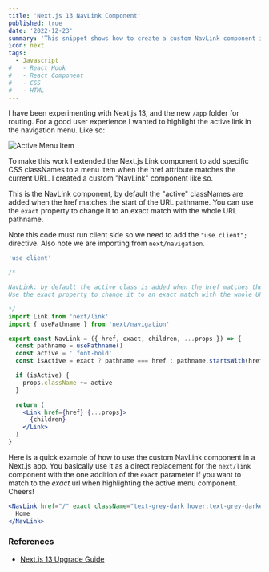 ```yaml
---
title: 'Next.js 13 NavLink Component'
published: true
date: '2022-12-23'
summary: 'This snippet shows how to create a custom NavLink component in Next.js 13 that extends the built-in Link component to add CSS classNames when the href attribute matches the current URL.'
icon: next
tags:
  - Javascript
#   - React Hook
#   - React Component
#   - CSS
#   - HTML
---
```


I have been experimenting with Next.js 13, and the new `/app` folder for routing. For a good user experience I wanted to highlight the active link in the navigation menu. Like so:

![Active Menu Item](https://danstroot.imgix.net/assets/snippets/img/menu.jpg)

To make this work I extended the Next.js Link component to add specific CSS classNames to a menu item when the href attribute matches the current URL. I created a custom "NavLink" component like so.

<Step number={1} title="Create a Custom NavLink Component" />

This is the NavLink component, by default the "active" classNames are added when the href matches the start of the URL pathname. You can use the `exact` property to change it to an exact match with the whole URL pathname.

Note this code must run client side so we need to add the `"use client";` directive. Also note we are importing from `next/navigation`.

<CodeBlock>

```jsx:NavLink.jsx
'use client'

/*

NavLink: by default the active class is added when the href matches the start of the URL pathname.
Use the exact property to change it to an exact match with the whole URL pathname.

*/
import Link from 'next/link'
import { usePathname } from 'next/navigation'

export const NavLink = ({ href, exact, children, ...props }) => {
  const pathname = usePathname()
  const active = ' font-bold'
  const isActive = exact ? pathname === href : pathname.startsWith(href)

  if (isActive) {
    props.className += active
  }

  return (
    <Link href={href} {...props}>
      {children}
    </Link>
  )
}
```

</CodeBlock>

<Step number={2} title="Use the Custom NavLink Component" />

Here is a quick example of how to use the custom NavLink component in a Next.js app. You basically use it as a direct replacement for the `next/link` component with the one addition of the `exact` parameter if you want to match to the _exact_ url when highlighting the active menu component. Cheers!

<CodeBlock>

```jsx:example.jsx
<NavLink href="/" exact className="text-grey-dark hover:text-grey-darker">
  Home
</NavLink>
```

</CodeBlock>

### References

- [Next.js 13 Upgrade Guide](https://beta.nextjs.org/docs/upgrade-guide)
